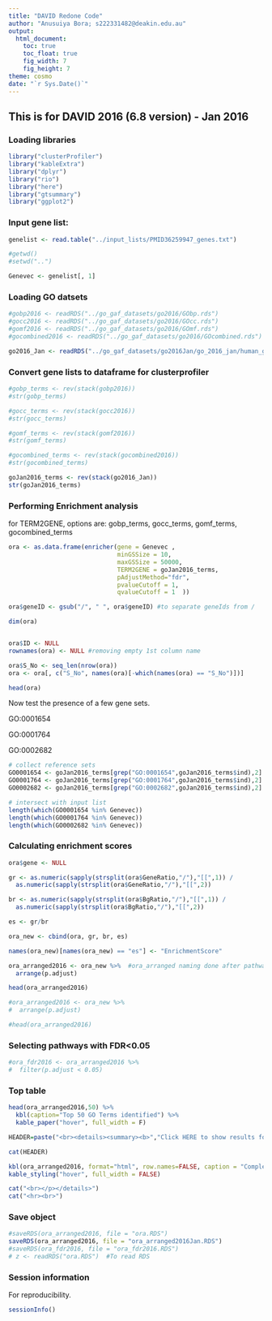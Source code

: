 ```yaml
---
title: "DAVID Redone Code"
author: "Anusuiya Bora; s222331482@deakin.edu.au"
output:
  html_document:
    toc: true
    toc_float: true
    fig_width: 7
    fig_height: 7
theme: cosmo
date: "`r Sys.Date()`"
---
```


## This is for DAVID 2016 (6.8 version) - Jan 2016

### Loading libraries

```r

library("clusterProfiler")
library("kableExtra")
library("dplyr")
library("rio")
library("here")
library("gtsummary")
library("ggplot2")

```


### Input gene list:

``` r

genelist <- read.table("../input_lists/PMID36259947_genes.txt")

#getwd() 
#setwd("..")

Genevec <- genelist[, 1]

```

### Loading GO datsets

```r

#gobp2016 <- readRDS("../go_gaf_datasets/go2016/GObp.rds")
#gocc2016 <- readRDS("../go_gaf_datasets/go2016/GOcc.rds")
#gomf2016 <- readRDS("../go_gaf_datasets/go2016/GOmf.rds")
#gocombined2016 <- readRDS("../go_gaf_datasets/go2016/GOcombined.rds")

go2016_Jan <- readRDS("../go_gaf_datasets/go2016Jan/go_2016_jan/human_go.Rds")
```

### Convert gene lists to dataframe for clusterprofiler

```r
#gobp_terms <- rev(stack(gobp2016))
#str(gobp_terms)

#gocc_terms <- rev(stack(gocc2016))
#str(gocc_terms)

#gomf_terms <- rev(stack(gomf2016))
#str(gomf_terms)

#gocombined_terms <- rev(stack(gocombined2016))
#str(gocombined_terms)

goJan2016_terms <- rev(stack(go2016_Jan))
str(goJan2016_terms)

```

### Performing Enrichment analysis

for TERM2GENE, options are: gobp_terms, gocc_terms, gomf_terms, gocombined_terms

```r
ora <- as.data.frame(enricher(gene = Genevec ,
                              minGSSize = 10,
                              maxGSSize = 50000, 
                              TERM2GENE = goJan2016_terms, 
                              pAdjustMethod="fdr",  
                              pvalueCutoff = 1, 
                              qvalueCutoff = 1  ))

ora$geneID <- gsub("/", " ", ora$geneID) #to separate geneIds from /

dim(ora)


ora$ID <- NULL
rownames(ora) <- NULL #removing empty 1st column name

ora$S_No <- seq_len(nrow(ora))
ora <- ora[, c("S_No", names(ora)[-which(names(ora) == "S_No")])]

head(ora)

```

Now test the presence of a few gene sets.

GO:0001654

GO:0001764

GO:0002682

```r

# collect reference sets
GO0001654 <- goJan2016_terms[grep("GO:0001654",goJan2016_terms$ind),2]
GO0001764 <- goJan2016_terms[grep("GO:0001764",goJan2016_terms$ind),2]
GO0002682 <- goJan2016_terms[grep("GO:0002682",goJan2016_terms$ind),2]

# intersect with input list
length(which(GO0001654 %in% Genevec))
length(which(GO0001764 %in% Genevec))
length(which(GO0002682 %in% Genevec))

```

### Calculating enrichment scores

``` r

ora$gene <- NULL

gr <- as.numeric(sapply(strsplit(ora$GeneRatio,"/"),"[[",1)) /
  as.numeric(sapply(strsplit(ora$GeneRatio,"/"),"[[",2))

br <- as.numeric(sapply(strsplit(ora$BgRatio,"/"),"[[",1)) /
  as.numeric(sapply(strsplit(ora$BgRatio,"/"),"[[",2))

es <- gr/br

ora_new <- cbind(ora, gr, br, es)

names(ora_new)[names(ora_new) == "es"] <- "EnrichmentScore"

ora_arranged2016 <- ora_new %>%  #ora_arranged naming done after pathways were arranged from ascending order of FDR 
  arrange(p.adjust)

head(ora_arranged2016)

#ora_arranged2016 <- ora_new %>% 
#  arrange(p.adjust)

#head(ora_arranged2016)


```

### Selecting pathways with FDR<0.05

```r

#ora_fdr2016 <- ora_arranged2016 %>%
#  filter(p.adjust < 0.05)

```

### Top table

```r

head(ora_arranged2016,50) %>%
  kbl(caption="Top 50 GO Terms identified") %>%
  kable_paper("hover", full_width = F)

```

```r

HEADER=paste("<br><details><summary><b>","Click HERE to show results for all gene sets","</b></summary><br><p>",sep=" " )

cat(HEADER)

kbl(ora_arranged2016, format="html", row.names=FALSE, caption = "Complete results",digits=100) %>%
kable_styling("hover", full_width = FALSE)

cat("<br></p></details>")
cat("<hr><br>")

```


### Save object

```r

#saveRDS(ora_arranged2016, file = "ora.RDS")
saveRDS(ora_arranged2016, file = "ora_arranged2016Jan.RDS")
#saveRDS(ora_fdr2016, file = "ora_fdr2016.RDS")
# z <- readRDS("ora.RDS")  #To read RDS 

```

### Session information

For reproducibility.

```r

sessionInfo()

```
